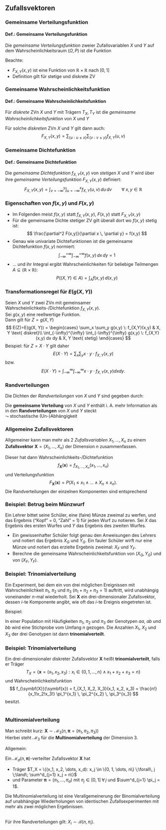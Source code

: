 ## Zufallsvektoren

### Gemeinsame Verteilungsfunktion

:::{.block}
#### Def.:  **Gemeinsame Verteilungsfunktion**
Die *gemeinsame Verteilungsfunktion* zweier Zufallsvariablen $X$ und $Y$ auf dem Wahrscheinlichkeitsraum $(\Omega, P)$ ist die Funktion
\begin{align*}
F_{X,Y}(x,y) &:=  P(X \leq x \land Y \leq y) \\
      &\phantom{}= P(\{\omega \in \Omega: X(\omega) \leq x \land Y(\omega) \leq y\})
\end{align*}
:::

Beachte: 

- $F_{X,Y}(x, y)$ ist eine Funktion von $\mathbb{R} \times \mathbb{R}$ nach $[0, 1]$
- Definition gilt für stetige und diskrete ZV

### Gemeinsame Wahrscheinlichkeitsfunktion 

:::{.block}
#### Def.:  **Gemeinsame Wahrscheinlichkeitsfunktion**
Für *diskrete* ZVn $X$ und $Y$ mit Trägern $T_X,  T_Y$ ist die *gemeinsame Wahrscheinlichkeitsfunktion* von $X$ und $Y$
\begin{align*}
f_{X,Y}(x,y) &= P(X = x \land Y = y) \\
             &= P(X = x, Y = y) \qquad \forall\; x \in T_X, y \in T_Y
\end{align*}
:::

Für solche *diskreten* ZVn $X$ und $Y$ gilt dann auch:
$$
F_{X,Y}(x,y) = \sum_{ \{u: u \leq x \} } \sum_{\{v: v \leq y \} } f_{X,Y}(u,v) 
$$


### Gemeinsame Dichtefunktion

#### Def.: Gemeinsame Dichtefunktion
Die *gemeinsame Dichtefunktion* $f_{X,Y}(x,y)$ von *stetigen* $X$ und $Y$ wird über ihre *gemeinsame Verteilungsfunktion* $F_{X,Y}(x,y)$ definiert:
$$
F_{X,Y}(x,y) = \int_{v = -\infty}^y \int_{u = -\infty}^x f_{X,Y}(u,v)\,du\,dv \qquad\forall\; x,y \in \mathbb{R}
$$


### Eigenschaften von $f(x,y)$ und $F(x,y)$ 

- Im Folgenden meist $f(x,y)$ statt $f_{X,Y}(x,y)$, $F(x,y)$ statt $F_{X,Y}(x,y)$
- Für die gemeinsame Dichte stetiger ZV gilt überall dort wo $f(x,y)$ stetig ist:
$$
\frac{\partial^2 F(x,y)}{\partial x \, \partial y} = f(x,y)
$$
- Genau wie univariate Dichtefunktionen ist die gemeinsame Dichtefunktion $f(x,y)$ normiert:
$$
\int_{-\infty}^{+\infty} \int_{-\infty}^{+\infty} f(x,y) \, dx \, dy = 1
$$
- ... und ihr Integral ergibt Wahrscheinlichkeiten für beliebige Teilmengen $A \subseteq (\mathbb{R} \times \mathbb{R})$:
$$
P((X, Y) \in A) = \int_{A} f(x, y)\, d (x, y)
$$

\note[item]{Wdh. diskrete Größen. Alles analog!}
\note[item]{Def. Randverteilung? Erwartungswert?}


### Transformationsregel für $E(g(X, Y))$ 

Seien $X$ und $Y$ zwei ZVn mit gemeinsamer Wahrscheinlichkeits-/Dichtefunktion $f_{X,Y}(x,y)$.  
Sei $g(x, y)$ eine reellwertige Funktion.  
Dann gilt für $Z = g(X, Y)$
$$
E(Z)=E(g(X, Y)) = \begin{cases} \sum_x \sum_y g(x,y) \: f_{X,Y}(x,y) & X, Y \text{ diskret}\\
\int_{-\infty}^{\infty} \int_{-\infty}^{\infty} g(x,y) \: f_{X,Y}(x,y) dx dy & X, Y \text{ stetig}
\end{cases}
$$
Beispiel: für $Z = X \cdot Y$ gilt daher
$$
E(X \cdot Y) = \sum_x \sum_y x \cdot y \cdot  f_{X,Y}(x,y)
$$
bzw.
$$
E(X \cdot Y) =  \int_{-\infty}^{\infty} \int_{-\infty}^{\infty} x \cdot y \cdot  f_{X,Y}(x,y)dx dy  \mbox{.}
$$

### Randverteilungen 

Die Dichten der *Randverteilungen* von $X$ und $Y$ sind gegeben durch:

\begin{align*}
f_X(x) &= \begin{cases} \sum_{y \in T_Y} f_{X,Y}(x,y) & \text{ $X, Y$ diskret} \\
                      \int_{-\infty}^{+\infty} f_{X,Y}(x,y)\,dy & \text{ $X, Y$ stetig} 
                      \end{cases} \\
\intertext{bzw.}
f_Y(y) &= \begin{cases} \sum_{x \in T_X} f_{X,Y}(x,y) & \text{ $X, Y$ diskret} \\
                      \int_{-\infty}^{+\infty} f_{X,Y}(x,y)\,dx & \text{ $X, Y$ stetig} 
                      \end{cases}
\end{align*}

Die **gemeinsame Verteilung** von $X$ und $Y$ enthält
i. A. mehr Information als in den **Randverteilungen** von $X$ und
$Y$ steckt  
$\leadsto$ stochastische (Un-)Abhängigkeit

<!-- bsp von dichten zeigen! -->

### Allgemeine Zufallsvektoren 

Allgemeiner kann man mehr als 2 *Zufallsvariablen* $X_1, \dots, X_n$ zu einem **Zufallsvektor**
$\symbf{X}=(X_1, ..., X_n)$ der Dimension $n$ zusammenfassen.

Dieser hat dann Wahrscheinlichkeits-/Dichtefunktion
$$
f_{\symbf{X}}(\symbf{x}) = f_{X_1,..., X_n}(x_1, ..., x_n)
$$
und Verteilungsfunktion
$$
F_{\symbf{X}}(\symbf{x}) = P(X_1 \leq x_1 \land \dots \land X_n \leq x_n) .
$$
Die Randverteilungen der einzelnen Komponenten sind entsprechend
\begin{small}
$$
f_{X_i}(x_i)  =  \begin{cases} \sum_{\symbf{x}: \symbf{x}_i = x_i} f_{\symbf{X}}(\symbf{x}) & \text{diskretes } \symbf{X} \\
 \int_{-\infty}^{+\infty}\dots\int_{-\infty}^{+\infty}f_{\symbf{X}}(u_1, \dots, u_{i-1}, x_i, u_{i+1}, \dots, u_n) \,du_1  \dots d u_{i-1} d u_{i+1} \dots du_n & \text{stetiges } \symbf{X}
 \end{cases} .
$$
\end{small}

### Beispiel: Betrug beim Münzwurf 

Ein Lehrer bittet seine Schüler, eine (faire) Münze
zweimal zu werfen, und das Ergebnis ("Kopf" = 0, "Zahl" = 1) für
jeden Wurf zu notieren. Sei $X$ das Ergebnis des ersten Wurfes und $Y$
das Ergebnis des zweiten Wurfes.

- Ein gewissenhafter Schüler folgt genau den Anweisungen
des Lehrers und notiert das Ergebnis $X_G$ und $Y_G$.
Ein fauler Schüler wirft nur eine Münze und notiert das erzielte
Ergebnis zweimal: $X_F$ und $Y_F$.\
- Berechne die gemeinsame Wahrscheinlichkeitsfunktion von
$(X_G, Y_G)$ und von $(X_F, Y_F)$.


\note{
Randverteilungen aufstellen, gemeinsame Verteilung über Unabh.
}

### Beispiel: Trinomialverteilung 


Ein Experiment, bei dem ein von drei möglichen
Ereignissen mit Wahrscheinlichkeit $\pi_1$, $\pi_2$ und $\pi_3$
($\pi_1+\pi_2+\pi_3=1$) auftritt, wird unabhängig voneinander $n$-mal
wiederholt. Sei $\symbf{X}$ ein drei-dimensionaler Zufallsvektor, dessen
$i$-te Komponente angibt, wie oft das $i$-te Ereignis eingetreten ist.  

Beispiel:  

In einer Population mit Häufigkeiten $\pi_1$, $\pi_2$ und
$\pi_3$ der Genotypen $aa$, $ab$ und $bb$ wird eine Stichprobe vom
Umfang $n$ gezogen. Die Anzahlen $X_1$, $X_2$ und $X_3$ der drei
Genotypen ist dann **trinomialverteilt**.

### Beispiel: Trinomialverteilung 


Ein drei-dimensionaler diskreter Zufallsvektor $\symbf{X}$
heißt **trinomialverteilt**, falls er Träger
$$T_X = \{ \symbf{x}=(x_1,x_2,x_3): x_i \in \{0,1,..., n\} \;\land\;
x_1+x_2+x_3=n\}$$
und Wahrscheinlichkeitsfunktion
$$
f_{\symbf{X}}(\symbf{x}) = f_{X_1, X_2, X_3}(x_1, x_2, x_3) = \frac{n!}{x_1!x_2!x_3!}
\pi_1^{x_1} \, \pi_2^{x_2} \, \pi_3^{x_3}
$$
besitzt.  
\ 

### Multinomialverteilung

Man schreibt kurz: $\symbf{X} \sim {\mathcal M}_3(n ,\symbf{\pi}=(\pi_1,\pi_2,\pi_3))$  
Hierbei steht ${\mathcal M}_3$ für die **Multinomialverteilung** der Dimension 3.  

Allgemein:  

Ein ${\mathcal M}_d(n, \symbf\pi)$-verteilter Zufallsvektor $\symbf{X}$ hat 

- Träger $T_X = \{(x_1, x_2, \dots, x_d): x_j \in \{0, 1, \dots, n\} \;\forall\, j  \;\land\; \sum^d_{j=1} x_j = n\}$ 
- und Parameter $\symbf\pi = (\pi_1, \dots, \pi_d)$ mit $\pi_j \in [0, 1] \;\forall\, j$ und $\sum^d_{j=1} \pi_j = 1$.  

Die Multinomialverteilung ist eine Verallgemeinerung der Binomialverteilung auf unabhängige Wiederholungen von identischen Zufallsexperimenten mit mehr als zwei möglichen Ergebnissen.  
\  

Für ihre Randverteilungen gilt:  $X_i \sim {\mathcal B}(n, \pi_i)$.  




